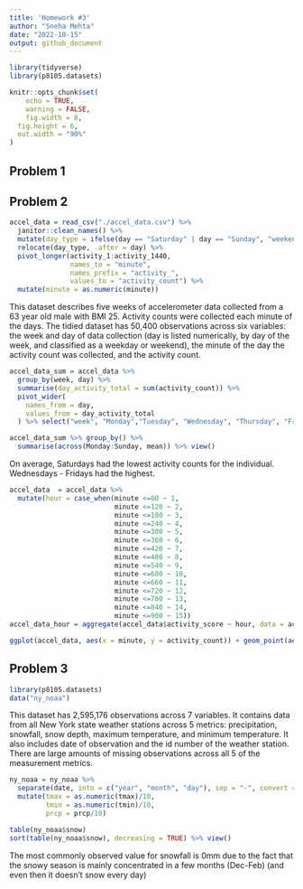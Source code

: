 ```yaml
---
title: 'Homework #3'
author: "Sneha Mehta"
date: "2022-10-15"
output: github_document
---
```


```r
library(tidyverse)
library(p8105.datasets)

knitr::opts_chunk$set(
	echo = TRUE,
	warning = FALSE,
	fig.width = 8, 
  fig.height = 6,
  out.width = "90%"
)
```

## Problem 1




## Problem 2
```r
accel_data = read_csv("./accel_data.csv") %>% 
  janitor::clean_names() %>% 
  mutate(day_type = ifelse(day == "Saturday" | day == "Sunday", "weekend", "weekday")) %>% 
  relocate(day_type, .after = day) %>% 
  pivot_longer(activity_1:activity_1440,
               names_to = "minute",
               names_prefix = "activity_",
               values_to = "activity_count") %>% 
  mutate(minute = as.numeric(minute))
```
This dataset describes five weeks of accelerometer data collected from a 63 year old male with BMI 25. Activity counts were collected each minute of the days. The tidied dataset has 50,400 observations across six variables: the week and day of data collection (day is listed numerically, by day of the week, and classified as a weekday or weekend), the minute of the day the activity count was collected, and the activity count.

```r
accel_data_sum = accel_data %>% 
  group_by(week, day) %>% 
  summarise(day_activity_total = sum(activity_count)) %>% 
  pivot_wider(
    names_from = day,
    values_from = day_activity_total
  ) %>% select("week", "Monday","Tuesday", "Wednesday", "Thursday", "Friday", "Saturday", "Sunday")

accel_data_sum %>% group_by() %>% 
  summarise(across(Monday:Sunday, mean)) %>% view()
```

On average, Saturdays had the lowest activity counts for the individual. Wednesdays - Fridays had the highest.

```r
accel_data  = accel_data %>% 
  mutate(hour = case_when(minute <=60 ~ 1, 
                          minute <=120 ~ 2,
                          minute <=180 ~ 3, 
                          minute <=240 ~ 4,
                          minute <=300 ~ 5,
                          minute <=360 ~ 6,
                          minute <=420 ~ 7,
                          minute <=480 ~ 8,
                          minute <=540 ~ 9,
                          minute <=600 ~ 10,
                          minute <=660 ~ 11,
                          minute <=720 ~ 12,
                          minute <=780 ~ 13,
                          minute <=840 ~ 14,
                          minute <=900 ~ 15))
accel_data_hour = aggregate(accel_data$activity_score ~ hour, data = accel_data, FUN = sum)

ggplot(accel_data, aes(x = minute, y = activity_count)) + geom_point(aes(color = day))
```

## Problem 3

```r
library(p8105.datasets)
data("ny_noaa") 
```
This dataset has 2,595,176 observations across 7 variables. It contains data from all New York state weather stations across 5 metrics: precipitation, snowfall, snow depth, maximum temperature, and minimum temperature. It also includes date of observation and the id number of the weather station. There are large amounts of missing observations across all 5 of the measurement metrics.

```r
ny_noaa = ny_noaa %>% 
  separate(date, into = c("year", "month", "day"), sep = "-", convert = TRUE) %>% 
  mutate(tmax = as.numeric(tmax)/10, 
         tmin = as.numeric(tmin)/10,
         prcp = prcp/10)

table(ny_noaa$snow)
sort(table(ny_noaa$snow), decreasing = TRUE) %>% view()
```
The most commonly observed value for snowfall is 0mm due to the fact that the snowy season is mainly concentrated in a few months (Dec-Feb) (and even then it doesn't snow every day)
